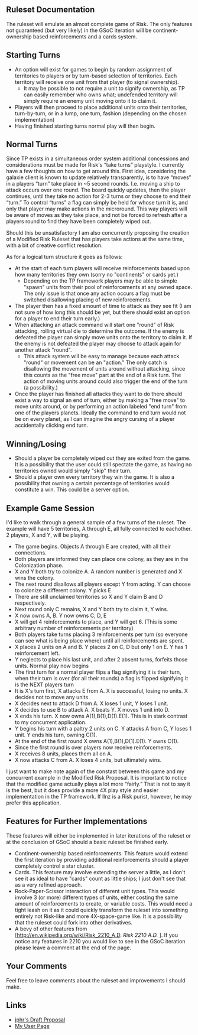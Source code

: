 == Ruleset Documentation ==
The ruleset will emulate an almost complete game of Risk. The only features not guaranteed (but very likely) in the GSoC iteration will be continent-ownership based reinforcements and a cards system.


== Starting Turns ==
*An option will exist for games to begin by random assignment of territories to players or by turn-based selection of territories. Each territory will receive one unit from that player (to signal ownership). 
**It may be possible to not require a unit to signify ownership, as TP can easily remember who owns what; undefended territory will simply require an enemy unit moving onto it to claim it.
*Players will then proceed to place additional units onto their territories, turn-by-turn, or in a lump, one turn, fashion (depending on the chosen implementation)
*Having finished starting turns normal play will then begin.


== Normal Turns ==
Since TP exists in a simultaneous order system additional concessions and considerations must be made for Risk's “take turns” playstyle. I currently have a few thoughts on how to get around this. First idea, considering the galaxie client is known to update relatively transparently, is to have “moves” in a players “turn” take place in ~5 second rounds. I.e. moving a ship to attack occurs over one round. The board quickly updates, then the player continues, until they take no action for 2-3 turns or they choose to end their “turn.” To control “turns” a flag can simply be held for whose turn it is, and only that player may make actions in the microround. This way players will be aware of moves as they take place, and not be forced to refresh after a players round to find they have been completely wiped out. 

Should this be unsatisfactory I am also concurrently proposing the creation of a Modified Risk Ruleset that has players take actions at the same time, with a bit of creative conflict resolution.

As for a logical turn structure it goes as follows:
*At the start of each turn players will receive reinforcements based upon how many territories they own (sorry no "continents" or cards yet.)
**Depending on the TP framework players may be able to simple "spawn" units from their pool of reinforcements at any owned space. The only issue is that once any action occurs a flag must be switched disallowing placing of new reinforcements.
*The player then has a fixed amount of time to attack as they see fit (I am not sure of how long this should be yet, but there should exist an option for a player to end their turn early.)
*When attacking an attack command will start one "round" of Risk attacking, rolling virtual die to determine the outcome. If the enemy is defeated the player can simply move units onto the territory to claim it. If the enemy is not defeated the player may choose to attack again for another attack "round". 
**This attack system will be easy to manage because each attack "round" or movement can be an "action." The only catch is disallowing the movement of units around without attacking, since this counts as the "free move" part at the end of a Risk turn. The action of moving units around could also trigger the end of the turn (a possibility.)
*Once the player has finished all attacks they want to do there should exist a way to signal an end of turn, either by making a "free move" to move units around, or by performing an action labeled "end turn" from one of the players planets. Ideally the command to end turn would not be on every planet, as I can imagine the angry cursing of a player accidentally clicking end turn.


== Winning/Losing ==
*Should a player be completely wiped out they are exited from the game. It is a possibility that the user could still spectate the game, as having no territories owned would simply "skip" their turn.
*Should a player own every territory they win the game. It is also a possibility that owning a certain percentage of territories would constitute a win. This could be a server option.


== Example Game Session ==
I'd like to walk through a general sample of a few turns of the ruleset. The example will have 5 territories, A through E, all fully connected to eachother. 2 players, X and Y, will be playing.
*The game begins. Objects A through E are created, with all their connections.
*Both players are informed they can place one colony, as they are in the Colonization phase.
*X and Y both try to colonize A. A random number is generated and X wins the colony.
*The next round disallows all players except Y from acting. Y can choose to colonize a different colony. Y picks E
*There are still unclaimed territories so X and Y claim B and D respectively.
*Next round only C remains, X and Y both try to claim it, Y wins.
*X now owns A, B. Y now owns C, D, E
*X will get 4 reinforcements to place, and Y will get 6. (This is some arbitrary number of reinforcements per territory)
*Both players take turns placing 3 reinforcements per turn (so everyone can see what is being place where) until all reinforcements are spent.
*X places 2 units on A and B. Y places 2 on C, D but only 1 on E. Y has 1 reinforcement left.
*Y neglects to place his last unit, and after 2 absent turns, forfeits those units. Normal play now begins
*The first turn for a normal player flips a flag signifying it is their turn, when their turn is over (for all their rounds) a flag is flipped signifying it is the NEXT players turn
*It is X's turn first, X attacks E from A. X is successful, losing no units. X decides not to move any units
*X decides next to attack D from A. X loses 1 unit, Y loses 1 unit.
*X decides to use B to attack A. X beats Y. X moves 1 unit into D.
*X ends his turn. X now owns A(1),B(1),D(1).E(1). This is in stark contrast to my concurrent application.
*Y begins his turn with a paltry 2 units on C. Y attacks A from C, Y loses 1 unit. Y ends his turn, owning C(1).
*At the end of the first round X owns A(1),B(1),D(1).E(1). Y owns C(1).
*Since the first round is over players now receive reinforcements.
*X receives 8 units, places them all on A.
*X now attacks C from A. X loses 4 units, but ultimately wins.

I just want to make note again of the constast between this game and my concurrent example in the Modified Risk Proposal. It is important to notice that the modified game actually plays a lot more “fairly.” That is not to say it is the best, but it does provide a more 4X play style and easier implementation in the TP framework. If llnz is a Risk purist, however, he may prefer this application.


== Features for Further Implementations ==
These features will either be implemented in later iterations of the ruleset or at the conclusion of GSoC should a basic ruleset be finished early.
*Continent-ownership based reinforcements. This feature would extend the first iteration by providing additional reinforcements should a player completely control a star cluster.
*Cards. This feature may involve extending the server a little, as I don't see it as ideal to have "cards" count as little ships; I just don't see that as a very refined approach.
*Rock-Paper-Scissor interaction of different unit types. This would involve 3 (or more) different types of units, either costing the same amount of reinforcements to create, or variable costs. This would need a tight leash on it as it could quickly transform the ruleset into something entirely not Risk-like and more 4X-space-game like. It is a possibility that the ruleset could fork into other derivatives.
*A bevy of other features from [http://en.wikipedia.org/wiki/Risk_2210_A.D. ''Risk 2210 A.D.'' ]. If you notice any features in 2210 you would like to see in the GSoC iteration please leave a comment at the end of the page.

== Your Comments ==
Feel free to leave comments about the ruleset and improvements I should make.

== Links ==
* [[Jphr_proposal| jphr's Draft Proposal ]]
* [[user:Jphr| My User Page]]